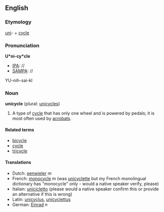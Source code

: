 ==English==
===Etymology===
[[uni]]- + [[cycle]]

===Pronunciation===
'''U*ni-cy*cle'''
*[[IPA]]: //
*[[SAMPA]]: //
YU-nih-sai-kl

=== Noun ===
'''unicycle''' (plural: [[unicycles]])

#A type of [[cycle]] that has only one wheel and is powered by pedals; it is most often used by [[acrobat]]s.

====Related terms====
*[[bicycle]]
*[[cycle]]
*[[tricycle]]

====Translations====
*Dutch: [[eenwieler]] ''m''
*French: [[monocycle]] ''m'' (was [[unicyclette]] but my French monolingual dictionary has "monocycle" only - would a native speaker verify, please)
*Italian: [[unicicletto]] (please would a native speaker confirm this or provide an alternative if this is wrong)
*Latin: [[unicyclus]], [[unicyclettus]]
*German: [[Einrad]] ''n''